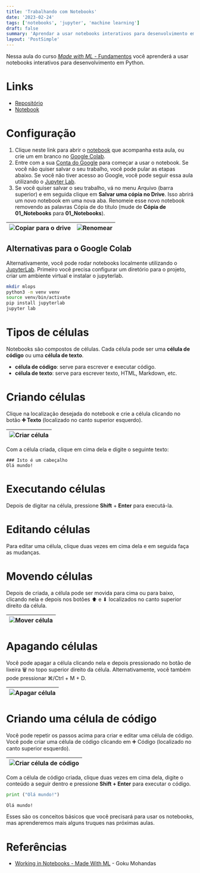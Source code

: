 ```yaml
---
title: 'Trabalhando com Notebooks'
date: '2023-02-24'
tags: ['notebooks', 'jupyter', 'machine learning']
draft: false
summary: 'Aprendar a usar notebooks interativos para desenvolvimento em Python.'
layout: 'PostSimple'
---
```


Nessa aula do curso [*Made with ML* - Fundamentos](https://madewithml.com/#foundations) você aprenderá a usar notebooks interativos para desenvolvimento em Python.


# Links

- [Repositório](https://github.com/rodrigocan/made-with-ml)
- [Notebook](https://github.com/rodrigocan/made-with-ml/blob/main/notebooks/01_Notebooks.ipynb)

# Configuração
1. Clique neste link para abrir o [notebook]() que acompanha esta aula, ou crie um em branco no [Google Colab](https://colab.research.google.com/).
2. Entre com a sua [Conta do Google](https://accounts.google.com/signin) para começar a usar o notebook. Se você não quiser salvar o seu trabalho, você pode pular as etapas abaixo. Se você não tiver acesso ao Google, você pode seguir essa aula utilizando o [Jupyter Lab](https://jupyter.org/).
3. Se você quiser salvar o seu trabalho, vá no menu Arquivo (barra superior) e em seguida clique em **Salvar uma cópia no Drive**. Isso abrirá um novo notebook em uma nova aba. Renomeie esse novo notebook removendo as palavras Cópia de do título (mude de **Cópia de 01_Notebooks** para **01_Notebooks**).

| ![Copiar para o drive](/static/images/working-in-notebooks/copy_to_drive.png) | ![Renomear](/static/images/working-in-notebooks/rename.png) |
|:-----------------------------------------------------------------------------:|:-----------------------------------------------------------:|

## Alternativas para o Google Colab

Alternativamente, você pode rodar notebooks localmente utilizando o [JupyterLab](https://jupyterlab.readthedocs.io/en/stable/index.html). Primeiro você precisa configurar um diretório para o projeto, criar um ambiente virtual e instalar o jupyterlab.

```bash
mkdir mlops
python3 -m venv venv
source venv/bin/activate
pip install jupyterlab
jupyter lab
```

# Tipos de células

Notebooks são compostos de células. Cada célula pode ser uma **célula de código** ou uma **célula de texto**.

*   **célula de código**: serve para escrever e executar código.
*   **célula de texto**: serve para escrever texto, HTML, Markdown, etc.

# Criando células

Clique na localização desejada do notebook e crie a célula clicando no botão **➕ Texto** (localizado no canto superior esquerdo).

|![Criar célula](/static/images/working-in-notebooks/create_text_cell.png)|
|:---:|

Com a célula criada, clique em cima dela e digite o seguinte texto:

```
### Isto é um cabeçalho
Olá mundo!
```

# Executando células

Depois de digitar na célula, pressione **Shift** + **Enter** para executá-la.

# Editando células

Para editar uma célula, clique duas vezes em cima dela e em seguida faça as mudanças.

# Movendo células

Depois de criada, a célula pode ser movida para cima ou para baixo, clicando nela e depois nos botões ⬆ e ⬇ localizados no canto superior direito da célula.

|![Mover célula](/static/images/working-in-notebooks/move_cell.png)|
|:---:|

# Apagando células

Você pode apagar a célula clicando nela e depois pressionado no botão de lixeira 🗑️ no topo superior direito da célula. Alternativamente, você também pode pressionar ⌘/Ctrl + M + D.

|![Apagar célula](/static/images/working-in-notebooks/delete_cell.png)|
|:---:|

# Criando uma célula de código

Você pode repetir os passos acima para criar e editar uma célula de código. Você pode criar uma célula de código clicando em ➕ Código (localizado no canto superior esquerdo).

|![Criar célula de código](/static/images/working-in-notebooks/create_code_cell.png)|
|:---:|

Com a célula de código criada, clique duas vezes em cima dela, digite o conteúdo a seguir dentro e pressione **Shift + Enter** para executar o código.

```python
print ("Olá mundo!")
```

```bash
Olá mundo!
```

Esses são os conceitos básicos que você precisará para usar os notebooks, mas aprenderemos mais alguns truques nas próximas aulas.

# Referências
- [Working in Notebooks - Made With ML](https://madewithml.com/courses/foundations/notebooks/) - Goku Mohandas